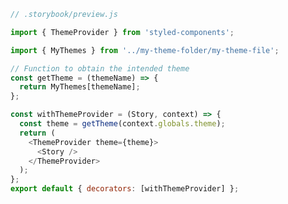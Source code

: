 ```js
// .storybook/preview.js

import { ThemeProvider } from 'styled-components';

import { MyThemes } from '../my-theme-folder/my-theme-file';

// Function to obtain the intended theme
const getTheme = (themeName) => {
  return MyThemes[themeName];
};

const withThemeProvider = (Story, context) => {
  const theme = getTheme(context.globals.theme);
  return (
    <ThemeProvider theme={theme}>
      <Story />
    </ThemeProvider>
  );
};
export default { decorators: [withThemeProvider] };
```
